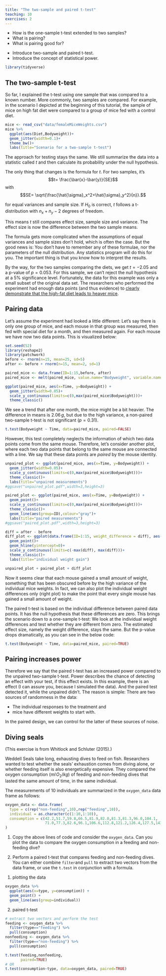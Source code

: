```yaml
---
title: "The two-sample and paired t-test"
teaching: 10
exercises: 2
---
```


:::::::::::::::::::::::::::::::::::::: questions 

- How is the one-sample t-test extended to two samples?  
- What is pairing? 
- What is pairing good for?

::::::::::::::::::::::::::::::::::::::::::::::::

::::::::::::::::::::::::::::::::::::: objectives

- Introduce two-sample and paired t-test. 
- Introduce the concept of statistical power.

::::::::::::::::::::::::::::::::::::::::::::::::


```r
library(tidyverse)
```

## The two-sample t-test

So far, I explained the t-test using one sample that was compared to a known number. More commonly, two samples are compared. 
For example, in the scenario I depicted at the beginning of this tutorial, the sample of mice on high fat diet were compared to a group of mice fed with a control diet. 


```r
mice <- read_csv("data/femaleMiceWeights.csv")
mice %>% 
  ggplot(aes(Diet,Bodyweight))+
  geom_jitter(width=0.1)+
  theme_bw()+
  labs(title="Scenario for a two-sample t-test")
```



The approach for testing stays the same. We still summarize the data into a statistic called $t$ and then calculate its probability under the null hypothesis. 

The only thing that changes is the formula for $t$. For two samples, it's  
$$t= \frac{\bar{x}-\bar{y}}{SE}$$ 
with 
$$SE= \sqrt{\frac{\hat{\sigma}_x^2+\hat{\sigma}_y^2}{n}}.$$

for equal variances and sample size. If $H_0$ is correct, $t$ follows a t-distribution with $n_x+n_y-2$ degrees of freedom.  

This means $t$ still compares effect size, sample size and variance. The effect size is now the difference between the two sample means.  

The formula gets more complicated when the assumptions of equal variances and sample sizes don't hold, which is often the case. But the good news is: You don't have to remember any of these formulae, nor the parameters of the null distribution. Any statistics program will do this for you. The important thing is that you know how to interpret the results.   

By the way, for the two samples comparing the diets, we get $t=-2.05$ and a p-value of $p=0.053$. For this sample, we can't reject the null hypothesis at a 5% significance level. Fortunately, the data for this example was only a small subset of the original data set. The researchers who performed the experiment had enough data points (and thus evidence) to [clearly demonstrate that the high-fat diet leads to heaver mice](https://doi.org/10.2337/diabetes.53.suppl_3.S215
).

## Pairing data 

Let’s assume the experiment had looked a little different: Let’s say there is only one group of mice, and each mouse in that group was measured, then fed with special diet for a month, and then measured again. For each mouse we have now two data points. This is visualized below:

```r
set.seed(52)
library(reshape2)
library(patchwork)
before <- rnorm(n=15, mean=25, sd=5)
after <- before + rnorm(n=15, mean=2, sd=1)

paired_mice <- data.frame(ID=1:15,before, after)
paired_mice <- melt(paired_mice, value.name="Bodyweight", variable.name = "Time",id.vars = "ID")

ggplot(paired_mice, aes(x=Time, y=Bodyweight)) +
  geom_jitter(width=0.05)+
  scale_y_continuous(limits=c(0,max(paired_mice$Bodyweight)))+
  theme_classic()
```




We see a trend that after one month, the mice might be a bit heavier. The difference in means is $2.06\,g$, but due to the high variance, a non-paired two-sample t-test is not significant ($p=0.31$).

```r
t.test(Bodyweight ~ Time, data=paired_mice, paired=FALSE)
```


However, this test completely neglects the information of which two data points come from the same mouse.
Therefore, let's consider another plot, where each two data points that belong to the same mouse are connected with a line. We say that these data points are *paired* by the mouse identity.


```r

unpaired_plot <- ggplot(paired_mice, aes(x=Time, y=Bodyweight)) +
  geom_jitter(width=0.05)+
  scale_y_continuous(limits=c(0,max(paired_mice$Bodyweight)))+
  theme_classic()+
  labs(title="unpaired measurements")
#ggsave("unpaired_plot.pdf",width=3,height=3)

paired_plot <- ggplot(paired_mice, aes(x=Time, y=Bodyweight)) +
  geom_point()+
  scale_y_continuous(limits=c(0,max(paired_mice$Bodyweight)))+
  theme_classic()+
  geom_line(aes(group=ID),colour="gray")+
  labs(title="paired measurements")
#ggsave("paired_plot.pdf",width=3,height=3)

diff = after - before
diff_plot <- ggplot(data.frame(ID=1:15, weight_difference = diff), aes(x=ID, y=weight_difference)) +
  geom_point()+
  geom_hline(yintercept=0)+
  scale_y_continuous(limits=c(-max(diff), max(diff)))+
  theme_classic()+
  labs(title="individual weight gain")

unpaired_plot + paired_plot + diff_plot
```


Now it seems clear that each mouse gained a small amount of weight, something that has been obscured before by the high variance of the individual mice weights.
In fact, we can also plot the individual weight differences only (right plot) to make the point that every single mouse has gained a small amount of weight.

The paired t-test is based on the individual difference between paired data points. It has the null hypothesis that these differences are zero. This brings the scenario down to a one-sample t-test: We look at the individual weight differences and test whether they are different from zero.
The estimated effect size, namely the weight difference, stays the same. But the p-value drops dramatically, as you can see in the below code:

```r
t.test(Bodyweight ~ Time, data=paired_mice, paired=TRUE)
```

## Pairing increases power

Therefore we say that the paired t-test has an increased power compared to the unpaired two-sample t-test. 
Power describes the chance of detecting an effect with your test, if this effect exists. In this example, there is an effect (I can assure you, because I simulated the data). And the paired test detected it, while the unpaired didn’t. 
The reason is simple: There are two sources of randomness in the data:  

- The individual responses to the treatment and 
- mice have different weights to start with.  

In the paired design, we can control for the latter of these sources of noise.  



:::::::::::::::: challenge
# Diving seals

(This exercise is from Whitlock and Schluter (2015).)


Weddell Seals take long, exhausting dives to feed on fish. Researchers wanted to test whether the seals' exhaustion comes from diving alone, or whether feeding itself is also energetically expensive. They compared the oxygen consumption ($ml\,O_2/kg$) of feeding and non-feeding dives that lasted the same amount of time, in the same individual. 

The measurements of 10 individuals are summarized in the `oxygen_data` data frame as follows:

```r
oxygen_data <- data.frame(
  type = c(rep("non-feeding",10),rep("feeding",10)),
  individual = as.character(c(1:10,1:10)),
  consumption = c(42.2,51.7,59.8,66.5,81.9,82.0,81.3,81.3,96.0,104.1,
                  71.0,77.3,82.6,96.1,106.6,112.8,121.2,126.4,127.5,143.1)
)
```


1. Copy the above lines of code and consider the `oxygen_data`. Can you plot the data to compare the oxygen consumption in a feeding and non-feeding dive?

2. Perform a paired t-test that compares feeding and non-feeding dives. You can either combine `filter`and `pull` to extract two vectors from the data frame, or use the `t.test` in conjunction with a formula.

:::::::::::::::::: solution

1. plotting the data
```r
oxygen_data %>% 
  ggplot(aes(x=type, y=consumption)) +
  geom_point() +
  geom_line(aes(group=individual))
```

2. paired t-test

```r
# extract two vectors and perform the test
feeding <- oxygen_data %>% 
  filter(type=="feeding") %>% 
  pull(consumption)
nonfeeding <- oxygen_data %>% 
  filter(type=="non-feeding") %>% 
  pull(consumption)

t.test(feeding,nonfeeding,
       paired=TRUE)
# OR
t.test(consumption~type, data=oxygen_data, paired=TRUE)
```

::::::::::::::::::::::::::
::::::::::::::::::::::::



